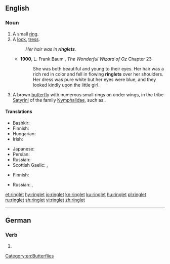 ==English==
{{wikipedia}}

===Noun===
{{en-noun}}

# A small [[ring]].
# A [[lock]], [[tress]].
#: ''Her hair was in '''ringlets'''.''
#* '''1900''', L. Frank Baum , ''The Wonderful Wizard of Oz'' Chapter 23
#*: She was both beautiful and young to their eyes. Her hair was a rich red in color and fell in flowing '''ringlets''' over her shoulders. Her dress was pure white but her eyes were blue, and they looked kindly upon the little girl.
# A brown [[butterfly]] with numerous small rings on under wings, in the tribe [[Satyrini]] of the family [[Nymphalidae]], such as {{taxlink|Aphantopus hyperantus|species|noshow=1}}.

====Translations====
{{trans-top|lock, tress}}
* Bashkir: {{t|ba|бөҙрә|sc=Cyrl}}
* Finnish: {{t+|fi|kihara}}
* Hungarian: {{t+|hu|lokni}}
* Irish: {{t|ga|búcla|m}}
{{trans-mid}}
* Japanese: {{t+|ja|巻き毛|tr=makige|sc=Jpan}}
* Persian: {{t+|fa|مرغول|tr=marğul|sc=fa-Arab}}
* Russian: {{t+|ru|ло́кон|m}}
* Scottish Gaelic: {{t|gd|cuach|f}}, {{t|gd|snìomh|m}}
{{trans-bottom}}
{{trans-top|butterfly}}
* Finnish: {{t|fi|heinäperhonen}}
{{trans-mid}}
* Russian: {{t|ru|глазо́к цвето́чный|m}}, {{t|ru|глазо́к чёрно-бу́рый|m}}
{{trans-bottom}}

[[Category:en:Butterflies]]

[[et:ringlet]]
[[hy:ringlet]]
[[io:ringlet]]
[[kn:ringlet]]
[[ku:ringlet]]
[[hu:ringlet]]
[[pl:ringlet]]
[[ru:ringlet]]
[[sh:ringlet]]
[[vi:ringlet]]
[[zh:ringlet]]

----
==German==

===Verb===
{{head|de|verb form}}
# {{de-verb form of|ringeln|2|p|k1}}
{{rfc-auto}}